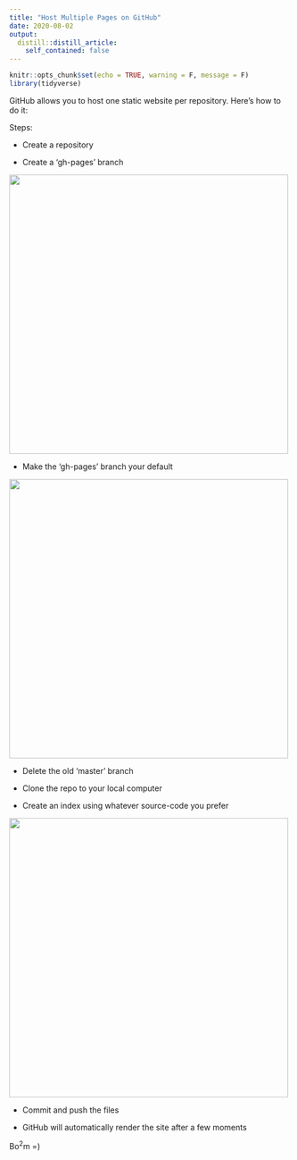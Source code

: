 ```yaml
---
title: "Host Multiple Pages on GitHub"
date: 2020-08-02
output:
  distill::distill_article:
    self_contained: false
---
```


```r
knitr::opts_chunk$set(echo = TRUE, warning = F, message = F)
library(tidyverse)
```

GitHub allows you to host one static website per repository. Here's how to do it:

Steps:

* Create a repository

* Create a 'gh-pages' branch

![](https://github.com/Cdishop/website/raw/master/content/Computational_Notes/github_images/ghpages.png){width=500px}


* Make the 'gh-pages' branch your default

![](https://github.com/Cdishop/website/raw/master/content/Computational_Notes/github_images/default.png){width=500px}

* Delete the old 'master' branch

* Clone the repo to your local computer

* Create an index using whatever source-code you prefer

![](https://github.com/Cdishop/website/raw/master/content/Computational_Notes/github_images/index.png){width=500px}

* Commit and push the files

* GitHub will automatically render the site after a few moments


Bo$^2$m =)